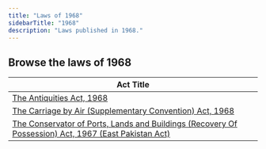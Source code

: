 ```yaml
---
title: "Laws of 1968"
sidebarTitle: "1968"
description: "Laws published in 1968."
---
```


## Browse the laws of 1968

| Act Title |
|-----------|
| [The Antiquities Act, 1968](/laws/act-353) |
| [The Carriage by Air (Supplementary Convention) Act, 1968](/laws/act-352) |
| [The Conservator of Ports, Lands and Buildings (Recovery Of Possession) Act, 1967 (East Pakistan Act)](/laws/act-351) |
